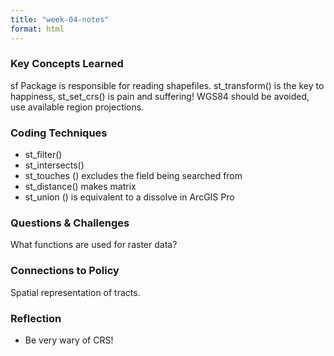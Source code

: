 ```yaml
---
title: "week-04-notes"
format: html
---
```

### Key Concepts Learned  
sf Package is responsible for reading shapefiles.
st_transform() is the key to happiness, st_set_crs() is pain and suffering! 
WGS84 should be avoided, use available region projections. 

### Coding Techniques
- st_filter()
- st_intersects()
- st_touches () excludes the field being searched from
- st_distance() makes matrix
- st_union () is equivalent to a dissolve in ArcGIS Pro

### Questions & Challenges
What functions are used for raster data? 

### Connections to Policy
Spatial representation of tracts.  

### Reflection
- Be very wary of CRS!
